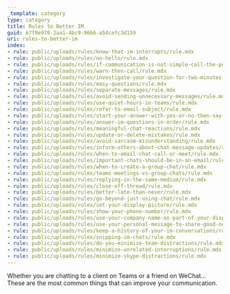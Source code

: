 ```yaml
---
_template: category
type: category
title: Rules to Better IM
guid: 67f8e978-2aa1-4bc9-96b6-a54cefc3d159
uri: rules-to-better-im
index:
- rule: public/uploads/rules/know-that-im-interrupts/rule.mdx
- rule: public/uploads/rules/no-hello/rule.mdx
- rule: public/uploads/rules/if-communication-is-not-simple-call-the-person-instead-of-im/rule.mdx
- rule: public/uploads/rules/warn-then-call/rule.mdx
- rule: public/uploads/rules/investigate-your-question-for-two-minutes-before-asking-someone-on-im/rule.mdx
- rule: public/uploads/rules/easy-questions/rule.mdx
- rule: public/uploads/rules/separate-messages/rule.mdx
- rule: public/uploads/rules/avoid-sending-unnecessary-messages/rule.mdx
- rule: public/uploads/rules/use-quiet-hours-in-teams/rule.mdx
- rule: public/uploads/rules/refer-to-email-subject/rule.mdx
- rule: public/uploads/rules/start-your-answer-with-yes-or-no-then-say-your-opinion/rule.mdx
- rule: public/uploads/rules/answer-im-questions-in-order/rule.mdx
- rule: public/uploads/rules/meaningful-chat-reactions/rule.mdx
- rule: public/uploads/rules/update-or-delete-mistakes/rule.mdx
- rule: public/uploads/rules/avoid-sarcasm-misunderstanding/rule.mdx
- rule: public/uploads/rules/inform-others-about-chat-message-updates/rule.mdx
- rule: public/uploads/rules/when-to-email-chat-call-or-meet/rule.mdx
- rule: public/uploads/rules/important-chats-should-be-in-an-email/rule.mdx
- rule: public/uploads/rules/when-to-create-a-group-chat/rule.mdx
- rule: public/uploads/rules/teams-meetings-vs-group-chats/rule.mdx
- rule: public/uploads/rules/replying-in-the-same-medium/rule.mdx
- rule: public/uploads/rules/close-off-thread/rule.mdx
- rule: public/uploads/rules/better-late-than-never/rule.mdx
- rule: public/uploads/rules/go-beyond-just-using-chat/rule.mdx
- rule: public/uploads/rules/set-your-display-picture/rule.mdx
- rule: public/uploads/rules/show-your-phone-number/rule.mdx
- rule: public/uploads/rules/use-your-company-name-as-part-of-your-display-name/rule.mdx
- rule: public/uploads/rules/use-your-personal-message-to-share-good-news-with-your-contacts/rule.mdx
- rule: public/uploads/rules/keep-a-history-of-your-im-conversations/rule.mdx
- rule: public/uploads/rules/snipping-im-chats/rule.mdx
- rule: public/uploads/rules/do-you-minimize-team-distractions/rule.mdx
- rule: public/uploads/rules/minimize-unrelated-interruptions/rule.mdx
- rule: public/uploads/rules/minimize-skype-distractions/rule.mdx
---
```


Whether you are chatting to a client on Teams or a friend on WeChat... These are the most common things that can improve your communication.
